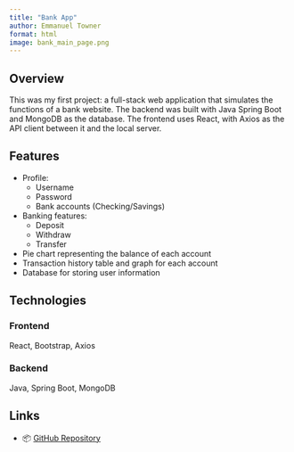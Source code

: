 ```yaml
---
title: "Bank App"
author: Emmanuel Towner
format: html
image: bank_main_page.png
---
```


## Overview
This was my first project: a full-stack web application that simulates the functions of a bank website. The backend was built with Java Spring Boot and MongoDB as the database. The frontend uses React, with Axios as the API client between it and the local server.

## Features
- Profile:
    - Username
    - Password
    - Bank accounts (Checking/Savings)
- Banking features:
    - Deposit
    - Withdraw
    - Transfer
- Pie chart representing the balance of each account
- Transaction history table and graph for each account
- Database for storing user information

## Technologies

### Frontend
React, Bootstrap, Axios

### Backend
Java, Spring Boot, MongoDB

## Links
- 📦  [GitHub Repository](https://github.com/EpicET/bank_app)

